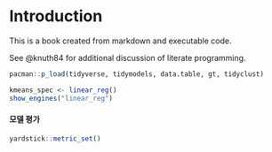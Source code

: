 # Introduction

This is a book created from markdown and executable code.

See @knuth84 for additional discussion of literate programming.

```r
pacman::p_load(tidyverse, tidymodels, data.table, gt, tidyclust)
```

```r
kmeans_spec <- linear_reg()
show_engines("linear_reg")


```


#### 모델 평가
``` r
yardstick::metric_set()
```


